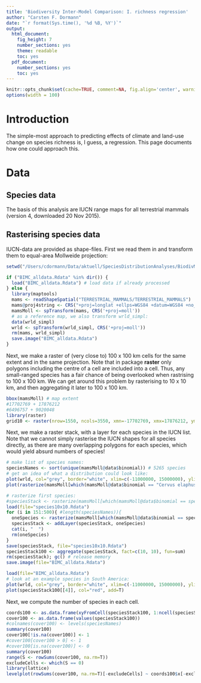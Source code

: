 ```yaml
--- 
title: 'Biodiversity Inter-Model Comparison: I. richness regression'
author: "Carsten F. Dormann"
date: "`r format(Sys.time(), '%d %B, %Y')`"
output:
  html_document:
    fig_height: 7
    number_sections: yes
    theme: readable
    toc: yes
  pdf_document:
    number_sections: yes
    toc: yes
---
```


```r
knitr::opts_chunk$set(cache=TRUE, comment=NA, fig.align='center', warning=FALSE, message=FALSE)
options(width = 100) 
```

# Introduction
The simple-most approach to predicting effects of climate and land-use change on species richness is, I guess, a regression. This page documents how one could approach this.


# Data

## Species data
The basis of this analysis are IUCN range maps for all terrestrial mammals (version 4, downloaded 20 Nov 2015). 

## Rasterising species data
IUCN-data are provided as shape-files.
First we read them in and transform them to equal-area Mollweide projection:
```r
setwd("/Users/cdormann/Data/aktuell/SpeciesDistributionAnalyses/BiodivModelComparison/RichnessRegression")

if ("BIMC_alldata.Rdata" %in% dir()) {
  load("BIMC_alldata.Rdata") # load data if already processed
} else {
  library(maptools)
  mams <- readShapeSpatial("TERRESTRIAL_MAMMALS/TERRESTRIAL_MAMMALS")
  mams@proj4string <- CRS("+proj=longlat +ellps=WGS84 +datum=WGS84 +no_defs +towgs84=0,0,0")
  mamsMoll <- spTransform(mams, CRS('+proj=moll')) 
  # as a reference map, we also transform wrld_simpl:
  data(wrld_simpl)
  wrld <- spTransform(wrld_simpl, CRS('+proj=moll'))
  rm(mams, wrld_simpl)
  save.image("BIMC_alldata.Rdata")
}
```
Next, we make a raster of (very close to) 100 x 100 km cells for the same extent and in the same projection. Note that in package **raster** only polygons including the centre of a cell are included into a cell. Thus, any small-ranged species has a fair chance of being overlooked when rastrising to 100 x 100 km. We can get around this problem by rasterising to 10 x 10 km, and then aggregating it later to 100 x 100 km.
```r
bbox(mamsMoll) # map extent
#17702769 + 17876212
#6496757 + 9020048
library(raster)
grid10 <- raster(nrow=1550, ncols=3550, xmn=-17702769, xmx=17876212, ymn=-6496757, ymx=9020048, crs=CRS('+proj=moll'))
```
Next, we make a raster stack, with a layer for each species in the IUCN list. Note that we cannot simply rasterise the IUCN shapes for all species directly, as there are many overlapping polygons for each species, which would yield absurd numbers of species!
```r
# make list of species names:
speciesNames <- sort(unique(mamsMoll@data$binomial)) # 5265 species
# get an idea of what a distribution could look like:
plot(wrld, col="grey", border="white", xlim=c(-11000000, 15000000), ylim=c(-9100000, 8800000))
plot(rasterize(mamsMoll[which(mamsMoll@data$binomial == "Cervus elaphus"), ], grid10), add=T)
```
```r
# rasterize first species:
#speciesStack <- rasterize(mamsMoll[which(mamsMoll@data$binomial == speciesNames[1]), ], grid10)
load(file="species10x10.Rdata")
for (i in 151:500){ #length(speciesNames)){
  oneSpecies <- rasterize(mamsMoll[which(mamsMoll@data$binomial == speciesNames[i]), ], grid10)
  speciesStack <- addLayer(speciesStack, oneSpecies)
  cat(i, "  ")
  rm(oneSpecies)
}
save(speciesStack, file="species10x10.Rdata")
speciesStack100 <- aggregate(speciesStack, fact=c(10, 10), fun=sum)
rm(speciesStack); gc() # release memory
save.image(file="BIMC_alldata.Rdata")
```
```r
load(file="BIMC_alldata.Rdata")
# look at an example species in South America:
plot(wrld, col="grey", border="white", xlim=c(-11000000, 15000000), ylim=c(-9100000, 8800000))
plot(speciesStack100[[4]], col="red", add=T)
```
Next, we compute the number of species in each cell.
```r
coords100 <- as.data.frame(xyFromCell(speciesStack100, 1:ncell(speciesStack100))) 
cover100 <- as.data.frame(values(speciesStack100))
#colnames(cover100) <- levels(speciesNames)
summary(cover100)
cover100[!is.na(cover100)] <- 1
#cover100[cover100 > 0] <- 1
#cover100[is.na(cover100)] <- 0
summary(cover100)
range(S <- rowSums(cover100, na.rm=T))
excludeCells <- which(S == 0)
library(lattice)
levelplot(rowSums(cover100, na.rm=T)[-excludeCells] ~ coords100$x[-excludeCells] + coords100$y[-excludeCells], col.regions=colorRampPalette(c("cyan", "grey10"))(100))
```

